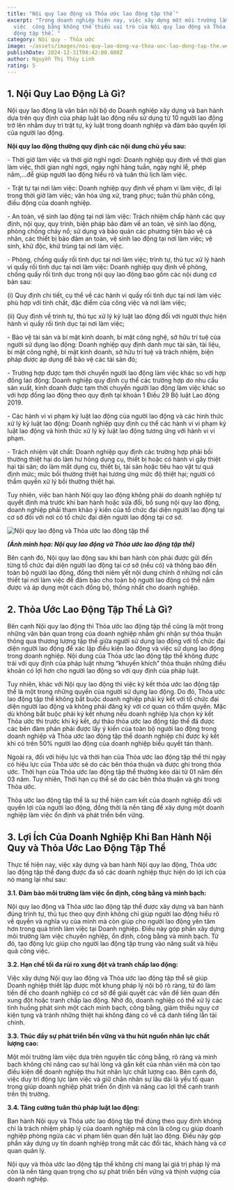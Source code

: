 ```yaml
---
title: "Nội quy lao động và Thỏa ước lao động tập thể "
excerpt: "Trong doanh nghiệp hiện nay, việc xây dựng một môi trường làm
  việc  công bằng không thể thiếu vai trò của Nội quy lao động và Thỏa ước lao
  động tập thể. "
category: Nội quy - Thỏa ước
image: ~/assets/images/noi-quy-lao-dong-va-thoa-uoc-lao-dong-tap-the.webp
publishDate: 2024-12-31T08:42:00.000Z
author: Nguyễn Thị Thùy Linh
rating: 5
---
```

## 1. Nội Quy Lao Động Là Gì?

Nội quy lao động là văn bản nội bộ do Doanh nghiệp xây dựng và ban hành dựa trên quy định của pháp luật lao động nếu sử dụng từ 10 người lao động trở lên nhằm duy trì trật tự, kỷ luật trong doanh nghiệp và đảm bảo quyền lợi của người lao động. 

**Nội quy lao động thường quy định các nội dung chủ yếu sau:**

\- Thời giờ làm việc và thời giờ nghỉ ngơi: Doanh nghiệp quy định về thời gian làm việc, thời gian nghỉ ngơi, ngày nghỉ hàng tuần, ngày nghỉ lễ, phép năm,…để giúp người lao động hiểu rõ và tuân thủ lịch làm việc.

\- Trật tự tại nơi làm việc: Doanh nghiệp quy định về phạm vi làm việc, đi lại trong thời giờ làm việc; văn hóa ứng xử, trang phục; tuân thủ phân công, điều động của doanh nghiệp.

\- An toàn, vệ sinh lao động tại nơi làm việc: Trách nhiệm chấp hành các quy định, nội quy, quy trình, biện pháp bảo đảm về an toàn, vệ sinh lao động, phòng chống cháy nổ; sử dụng và bảo quản các phương tiện bảo vệ cá nhân, các thiết bị bảo đảm an toàn, vệ sinh lao động tại nơi làm việc; vệ sinh, khử độc, khử trùng tại nơi làm việc.

\- Phòng, chống quấy rối tình dục tại nơi làm việc; trình tự, thủ tục xử lý hành vi quấy rối tình dục tại nơi làm việc: Doanh nghiệp quy định về phòng, chống quấy rối tình dục trong nội quy lao động bao gồm các nội dung cơ bản sau:

(i) Quy định chi tiết, cụ thể về các hành vi quấy rối tình dục tại nơi làm việc phù hợp với tính chất, đặc điểm của công việc và nơi làm việc;

(ii) Quy định về trình tự, thủ tục xử lý kỷ luật lao động đối với người thực hiện hành vi quấy rối tình dục tại nơi làm việc;

\- Bảo vệ tài sản và bí mật kinh doanh, bí mật công nghệ, sở hữu trí tuệ của người sử dụng lao động: Doanh nghiệp quy định danh mục tài sản, tài liệu, bí mật công nghệ, bí mật kinh doanh, sở hữu trí tuệ và trách nhiệm, biện pháp được áp dụng để bảo vệ các tài sản đó;

\- Trường hợp được tạm thời chuyển người lao động làm việc khác so với hợp đồng lao động: Doanh nghiệp quy định cụ thể các trường hợp do nhu cầu sản xuất, kinh doanh được tạm thời chuyển người lao động làm việc khác so với hợp đồng lao động theo quy định tại khoản 1 Điều 29 Bộ luật Lao động 2019.

\- Các hành vi vi phạm kỷ luật lao động của người lao động và các hình thức xử lý kỷ luật lao động: Doanh nghiệp quy định cụ thể các hành vi vi phạm kỷ luật lao động và hình thức xử lý kỷ luật lao động tương ứng với hành vi vi phạm.

\- Trách nhiệm vật chất: Doanh nghiệp quy định các trường hợp phải bồi thường thiệt hại do làm hư hỏng dụng cụ, thiết bị hoặc có hành vi gây thiệt hại tài sản; do làm mất dụng cụ, thiết bị, tài sản hoặc tiêu hao vật tư quá định mức; mức bồi thường thiệt hại tương ứng mức độ thiệt hại; người có thẩm quyền xử lý bồi thường thiệt hại.

Tuy nhiên, việc ban hành Nội quy lao động không phải do doanh nghiệp tự quyết định mà trước khi ban hành hoặc sửa đổi, bổ sung nội quy lao động, doanh nghiệp phải tham khảo ý kiến của tổ chức đại diện người lao động tại cơ sở đối với nơi có tổ chức đại diện người lao động tại cơ sở.

![Nội quy lao động và Thỏa ước lao động tập thể](~/assets/images/noi-quy-lao-dong-va-thoa-uoc-lao-dong-tap-the.webp "Nội quy lao động và Thỏa ước lao động tập thể")

***(Ảnh minh họa: Nội quy lao động và Thỏa ước lao động tập thể)***

Bên cạnh đó, Nội quy lao động sau khi ban hành còn phải được gửi đến từng tổ chức đại diện người lao động tại cơ sở (nếu có) và thông báo đến toàn bộ người lao động, đồng thời niêm yết nội dung chính ở những nơi cần thiết tại nơi làm việc để đảm bảo cho toàn bộ người lao động có thể nắm được và áp dụng một cách đồng bộ, thống nhất cho doanh nghiệp.

## 2. Thỏa Ước Lao Động Tập Thể Là Gì?

Bên cạnh Nội quy lao động thì Thỏa ước lao động tập thể cũng là một trong những văn bản quan trọng của doanh nghiệp nhằm ghi nhận sự thỏa thuận thông qua thương lượng tập thể giữa người sử dụng lao động với tổ chức đại diện người lao động để xác lập điều kiện lao động và việc sử dụng lao động trong doanh nghiệp. Nội dung của Thỏa ước lao động tập thể không được trái với quy định của pháp luật nhưng “khuyến khích” thỏa thuận những điều khoản có lợi hơn cho người lao động so với quy định của pháp luật.

Tuy nhiên, khác với Nội quy lao động thì việc ký kết thỏa ước lao động tập thể là một trong những quyền của người sử dụng lao động. Do đó, Thỏa ước lao động tập thể không bắt buộc doanh nghiệp phải ký kết với tổ chức đại diện người lao động và không phải đăng ký với cơ quan có thẩm quyền. Mặc dù không bắt buộc phải ký kết nhưng nếu doanh nghiệp lựa chọn ký kết Thỏa ước thì trước khi ký kết, dự thảo thỏa ước lao động tập thể đã được các bên đàm phán phải được lấy ý kiến của toàn bộ người lao động trong doanh nghiệp và Thỏa ước lao động tập thể doanh nghiệp chỉ được ký kết khi có trên 50% người lao động của doanh nghiệp biểu quyết tán thành. 

Ngoài ra, đối với hiệu lực và thời hạn của Thỏa ước lao động tập thể thì ngày có hiệu lực của Thỏa ước sẽ do các bên thỏa thuận và được ghi trong thỏa ước. Thời hạn của Thỏa ước lao động tập thể thường kéo dài từ 01 năm đến 03 năm. Tuy nhiên, Thời hạn cụ thể sẽ do các bên thỏa thuận và ghi trong Thỏa ước. 

Thỏa ước lao động tập thể là sự thể hiện cam kết của doanh nghiệp đối với quyền lợi của người lao động, đồng thời là nền tảng để xây dựng một doanh nghiệp làm việc ổn định và phát triển bền vững.

## 3. Lợi Ích Của Doanh Nghiệp Khi Ban Hành Nội Quy và Thỏa Ước Lao Động Tập Thể

Thực tế hiện nay, việc xây dựng và ban hành Nội quy lao động, Thỏa ước lao động tập thể đang được đa số các doanh nghiệp thực hiện do lợi ích của nó mang lại như sau:

**3.1. Đảm bảo môi trường làm việc ổn định, công bằng và minh bạch:**

Nội quy lao động và Thỏa ước lao động tập thể được xây dựng và ban hành đúng trình tự, thủ tục theo quy định không chỉ giúp người lao động hiểu rõ về quyền và nghĩa vụ của mình mà còn giúp cho người lao động yên tâm hơn trong quá trình làm việc tại Doanh nghiệp. Điều này góp phần xây dựng môi trường làm việc chuyên nghiệp, ổn định, công bằng và minh bạch. Từ đó, tạo động lực giúp cho người lao động tập trung vào năng suất và hiệu quả công việc.

**3.2. Hạn chế tối đa rủi ro xung đột và tranh chấp lao động:**

Việc xây dựng Nội quy lao động và Thỏa ước lao động tập thể sẽ giúp Doanh nghiệp thiết lập được một khung pháp lý nội bộ rõ ràng, từ đó làm tiền đề cho doanh nghiệp có cơ sở để giải quyết các vấn đề liên quan đến xung đột hoặc tranh chấp lao động. Nhờ đó, doanh nghiệp có thể xử lý các tình huống phát sinh một cách minh bạch, công bằng, giảm thiểu nguy cơ kiện tụng và tránh những thiệt hại không đáng có về cả danh tiếng lẫn tài chính.

**3.3. Thúc đẩy sự phát triển bền vững và thu hút nguồn nhân lực chất lượng cao:**

Một môi trường làm việc dựa trên nguyên tắc công bằng, rõ ràng và minh bạch không chỉ nâng cao sự hài lòng và gắn kết của nhân viên mà còn tạo điều kiện để doanh nghiệp thu hút nhân lực chất lượng cao. Bên cạnh đó, việc duy trì động lực làm việc và giữ chân nhân sự lâu dài là yếu tố quan trọng giúp doanh nghiệp phát triển ổn định và nâng cao lợi thế cạnh tranh trên thị trường.

**3.4. Tăng cường tuân thủ pháp luật lao động:**

Ban hành Nội quy và Thỏa ước lao động tập thể đúng theo quy định không chỉ là trách nhiệm pháp lý của doanh nghiệp mà còn là công cụ giúp doanh nghiệp phòng ngừa các vi phạm liên quan đến luật lao động. Điều này góp phần xây dựng uy tín doanh nghiệp trong mắt các đối tác, khách hàng và cơ quan quản lý.

Nội quy và thỏa ước lao động tập thể không chỉ mang lại giá trị pháp lý mà còn là nền tảng quan trọng cho sự phát triển bền vững và thịnh vượng của doanh nghiệp.
